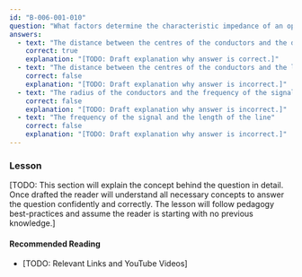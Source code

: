 ```yaml
---
id: "B-006-001-010"
question: "What factors determine the characteristic impedance of an open-wire transmission line?"
answers:
  - text: "The distance between the centres of the conductors and the diameter of the conductors"
    correct: true
    explanation: "[TODO: Draft explanation why answer is correct.]"
  - text: "The distance between the centres of the conductors and the length of the line"
    correct: false
    explanation: "[TODO: Draft explanation why answer is incorrect.]"
  - text: "The radius of the conductors and the frequency of the signal"
    correct: false
    explanation: "[TODO: Draft explanation why answer is incorrect.]"
  - text: "The frequency of the signal and the length of the line"
    correct: false
    explanation: "[TODO: Draft explanation why answer is incorrect.]"
---
```


### Lesson

[TODO: This section will explain the concept behind the question in detail. Once drafted the reader will understand all necessary concepts to answer the question confidently and correctly. The lesson will follow pedagogy best-practices and assume the reader is starting with no previous knowledge.]

#### Recommended Reading

- [TODO: Relevant Links and YouTube Videos]
